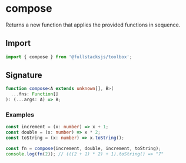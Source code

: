# compose

Returns a new function that applies the provided functions in sequence.

## Import

```ts copy
import { compose } from '@fullstacksjs/toolbox';
```

## Signature

```ts copy
function compose<A extends unknown[], B>(
  ...fns: Function[]
): (...args: A) => B;
```

### Examples

```ts copy
const increment = (x: number) => x + 1;
const double = (x: number) => x * 2;
const toString = (x: number) => x.toString();

const fn = compose(increment, double, increment, toString);
console.log(fn(2)); // (((2 + 1) * 2) + 1).toString() => "7"
```
